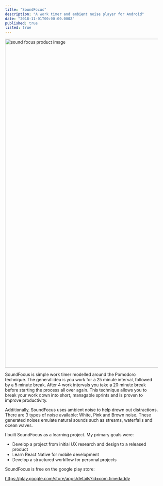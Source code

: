 ```yaml
---
title: "SoundFocus"
description: "A work timer and ambient noise player for Android"
date: "2018-11-01T00:00:00.000Z"
published: true
listed: true
---
```


<Image
  src="/assets/blog/soundfocus/soundfocus-bnr.png"
  alt="sound focus product image"
  width="1920"
  height="1080"
  layout="responsive"
/>

SoundFocus is simple work timer modelled around the Pomodoro technique. The general idea is you work for a 25 minute interval, followed by a 5 minute break. After 4 work intervals you take a 20 minute break before starting the process all over again. This technique allows you to break your work down into short, managable sprints and is proven to improve productivity.

Additionally, SoundFocus uses ambient noise to help drown out distractions. There are 3 types of noise available: White, Pink and Brown noise. These generated noises emulate natural sounds such as streams, waterfalls and ocean waves.

I built SoundFocus as a learning project. My primary goals were:

- Develop a project from initial UX research and design to a released product
- Learn React Native for mobile development
- Develop a structured workflow for personal projects

SoundFocus is free on the google play store:

https://play.google.com/store/apps/details?id=com.timedaddy
